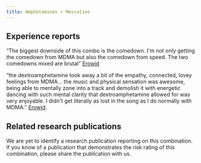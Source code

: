 ---
title: Amphetamines + Mescaline
---
## Experience reports

“The biggest downside of this combo is the comedown. I'm not only getting the comedown from MDMA but also the comedown from speed. The two comedowns mixed are brutal” [Erowid](https://erowid.org/experiences/exp.php?ID=100413)

“the dextroamphetamine took away a bit of the empathy, connected, lovey feelings from MDMA… the music and physical sensation was awesome, being able to mentally zone into a track and demolish it with energetic dancing with such mental clarity that dextroamphetamine allowed for was very enjoyable. I didn't get literally as lost in the song as I do normally with MDMA.” [Erowid](https://erowid.org/experiences/exp.php?ID=116427).

## Related research publications

We are yet to identify a research publication reporting on this combination. If you know of a publication that demonstrates the risk rating of this combination, please share the publication with us.

